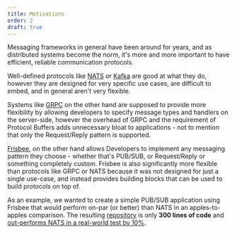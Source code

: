 ```yaml
---
title: Motivations
order: 2
draft: true
---
```


Messaging frameworks in general have been around for years, and as distributed systems become the norm, it's more and
more important to have efficient, reliable communication protocols.

Well-defined protocols like [NATS](https://nats.io) or [Kafka](https://kafka.apache.org/) are good at what they do,
however they are designed for very specific use cases, are difficult to embed, and in general aren't very flexible.

Systems like [GRPC](https://grpc.io) on the other hand are supposed to provide more flexibility by allowing developers
to specify message types and handlers on the server-side, however the overhead of GRPC and the requirement of Protocol
Buffers adds unnecessary bloat to applications - not to mention that only the Request/Reply pattern is supported.

[Frisbee](https://github.com/loopholelabs/frisbee), on the other hand allows Developers to implement any messaging
pattern they choose - whether that's PUB/SUB, or Request/Reply or something completely custom. Frisbee is also
significantly more flexible than protocols like GRPC or NATS because it was not designed for just a single use-case,
and instead provides building blocks that can be used to build protocols on top of.

As an example, we wanted to create a simple PUB/SUB application using Frisbee that would perform on-par (or better) than
NATS in an apples-to-apples comparison. The resulting [repository](https://github.com/loopholelabs/frisbee-benchmarks/tree/master/nats-benchmark/frisbee)
is only **300 lines of code** and [out-performs NATS in a real-world test by 10%]().
